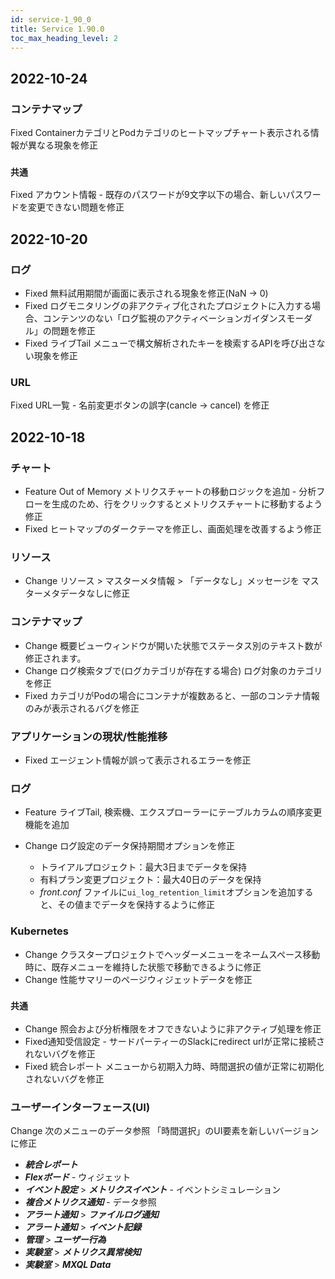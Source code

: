 ```yaml
---
id: service-1_90_0
title: Service 1.90.0
toc_max_heading_level: 2
---
```



## 2022-10-24

### コンテナマップ

<Status>Fixed</Status> ContainerカテゴリとPodカテゴリのヒートマップチャート表示される情報が異なる現象を修正

### `共通`

<Status>Fixed</Status> <UI>アカウント情報</UI> - 既存のパスワードが9文字以下の場合、新しいパスワードを変更できない問題を修正

## 2022-10-20

### ログ

-   <Status>Fixed</Status> 無料試用期間が画面に表示される現象を修正(NaN → 0)
-   <Status>Fixed</Status> ログモニタリングの非アクティブ化されたプロジェクトに入力する場合、コンテンツのない「ログ監視のアクティベーションガイダンスモーダル」の問題を修正
-   <Status>Fixed</Status> <UI>ライブTail</UI> メニューで構文解析されたキーを検索するAPIを呼び出さない現象を修正

### URL

<Status>Fixed</Status> URL一覧 - 名前変更ボタンの誤字(cancle → cancel) を修正

## 2022-10-18

### チャート

-   <Status>Feature</Status> Out of Memory メトリクスチャートの移動ロジックを追加 - 分析フローを生成のため、行をクリックするとメトリクスチャートに移動するよう修正
-   <Status>Fixed</Status> ヒートマップのダークテーマを修正し、画面処理を改善するよう修正

### リソース

-   <Status>Change</Status> <UI>リソース</UI> > <UI>マスターメタ情報</UI> > 「データなし」メッセージを <UI>マスターメタデータなし</UI>に修正

### コンテナマップ

-   <Status>Change</Status> 概要ビューウィンドウが開いた状態でステータス別のテキスト数が修正されます。
-   <Status>Change</Status> ログ検索タブで(ログカテゴリが存在する場合) ログ対象のカテゴリを修正
-   <Status>Fixed</Status> カテゴリがPodの場合にコンテナが複数あると、一部のコンテナ情報のみが表示されるバグを修正

### アプリケーションの現状/性能推移

-   <Status>Fixed</Status> エージェント情報が誤って表示されるエラーを修正

### ログ

-   <Status>Feature</Status> <UI>ライブTail</UI>, <UI>検索機</UI>、<UI>エクスプローラー</UI>にテーブルカラムの順序変更機能を追加
-   <Status>Change</Status> ログ設定のデータ保持期間オプションを修正

    -   トライアルプロジェクト：最大3日までデータを保持
    -   有料プラン変更プロジェクト：最大40日のデータを保持
    -   _front.conf_ ファイルに`ui_log_retention_limit`オプションを追加すると、その値までデータを保持するように修正

### Kubernetes

-   <Status>Change</Status> クラスタープロジェクトでヘッダーメニューをネームスペース移動時に、既存メニューを維持した状態で移動できるように修正
-   <Status>Change</Status> 性能サマリーのページウィジェットデータを修正

### `共通`

-   <Status>Change</Status> 照会および分析権限をオフできないように非アクティブ処理を修正
-   <Status>Fixed</Status>通知受信設定 - サードパーティーのSlackにredirect urlが正常に接続されないバグを修正
-   <Status>Fixed</Status> <UI>統合レポート</UI> メニューから初期入力時、時間選択の値が正常に初期化されないバグを修正

### ユーザーインターフェース(UI)

<Status>Change</Status> 次のメニューのデータ参照 「<UI>時間選択</UI>」のUI要素を新しいバージョンに修正

-   **_統合レポート_**
-   **_Flexボード_** - ウィジェット
-   **_イベント設定_** > **_メトリクスイベント_** - イベントシミュレーション
-   **_複合メトリクス通知_** - データ参照
-   **_アラート通知_** > **_ファイルログ通知_**
-   **_アラート通知_** > **_イベント記録_**
-   **_管理_** > **_ユーザー行為_**
-   **_実験室_** > **_メトリクス異常検知_**
-   **_実験室_** > **_MXQL Data_**
